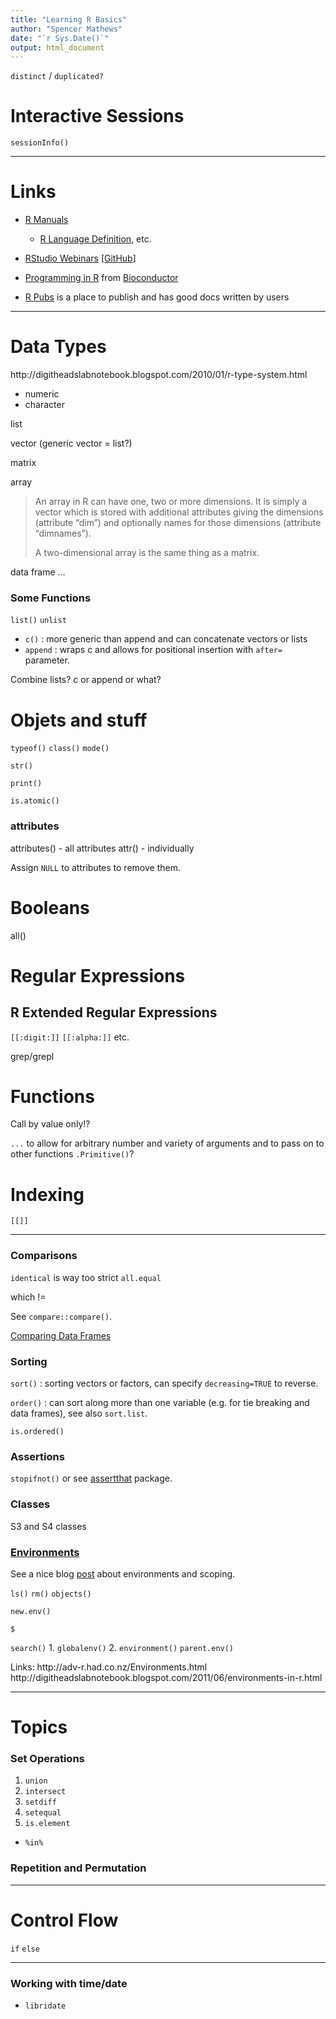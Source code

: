 ```yaml
---
title: "Learning R Basics"
author: "Spencer Mathews"
date: "`r Sys.Date()`"
output: html_document
---
```










`distinct` / `duplicated?`

# Interactive Sessions

`sessionInfo()`


---

# Links


- [R Manuals](http://cran.r-project.org/manuals.html)
    - [R Language Definition](http://cran.r-project.org/doc/manuals/R-lang.html), etc.


- [RStudio Webinars](http://www.rstudio.com/resources/webinars/) [[GitHub](https://github.com/rstudio/webinars)]


- [Programming in R](http://manuals.bioinformatics.ucr.edu/home/programming-in-r) from [Bioconductor](http://manuals.bioinformatics.ucr.edu/home/R_BioCondManual)


 - [R Pubs](http://rpubs.com/) is a place to publish and has good docs written by users

---

# Data Types


http://digitheadslabnotebook.blogspot.com/2010/01/r-type-system.html


- numeric
- character


list

vector (generic vector = list?)

matrix

array

> An array in R can have one, two or more dimensions. It is simply a vector which is stored with additional attributes giving the dimensions (attribute "dim") and optionally names for those dimensions (attribute "dimnames").
>
> A two-dimensional array is the same thing as a matrix.

data frame
...


### Some Functions

`list()`
`unlist`

- `c()` : more generic than append and can concatenate vectors or lists
- `append` : wraps c and allows for positional insertion with `after=` parameter.

Combine lists? c or append or what?




# Objets and stuff

`typeof()`
`class()`
`mode()`

`str()`

`print()`

`is.atomic()`


### attributes
attributes() - all attributes
attr() - individually

Assign `NULL` to attributes to remove them.



# Booleans

all()

# Regular Expressions


## R Extended Regular Expressions

`[[:digit:]]`
`[[:alpha:]]`
etc.


grep/grepl

# Functions
Call by value only!?

`...` to allow for arbitrary number and variety of arguments and to pass on to other functions
`.Primitive()`?



# Indexing

`[[]]`


---

### Comparisons

`identical` is way too strict
`all.equal`

which !=

See `compare::compare()`.


[Comparing Data Frames](http://www.cookbook-r.com/Manipulating_data/Comparing_data_frames/)


### Sorting

`sort()` : sorting vectors or factors, can specify `decreasing=TRUE` to reverse.

`order()` : can sort along more than one variable (e.g. for tie breaking and data frames), see also `sort.list`.


`is.ordered()`


### Assertions

`stopifnot()` or see [assertthat](https://github.com/hadley/assertthat) package.


### Classes
S3 and S4 classes


### [Environments](http://cran.r-project.org/doc/manuals/R-lang.html#Environment-objects)

See a nice blog [post](http://blog.obeautifulcode.com/R/How-R-Searches-And-Finds-Stuff) about environments and scoping.

`ls()`
`rm()`
`objects()`



`new.env()`

`$`

`search()`
1. `globalenv()`
2. `environment()`
`parent.env()`

Links:
http://adv-r.had.co.nz/Environments.html
http://digitheadslabnotebook.blogspot.com/2011/06/environments-in-r.html

---

# Topics

### Set Operations

1. `union`
2. `intersect`
3. `setdiff`
4. `setequal`
5. `is.element`

- `%in%`


### Repetition and Permutation

---

# Control Flow

`if` `else`



---

### Working with time/date
- `libridate`

